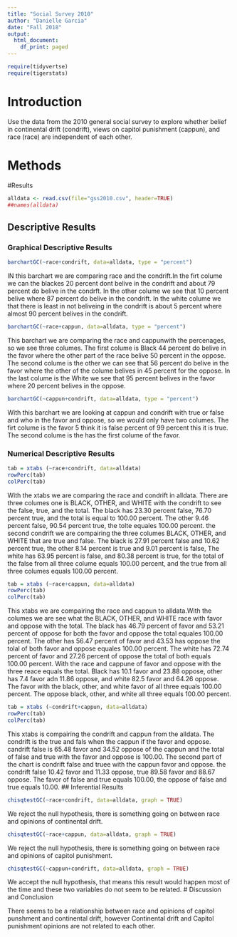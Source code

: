 ```yaml
---
title: "Social Survey 2010"
author: "Danielle Garcia"
date: "Fall 2018"
output:
  html_document:
    df_print: paged
---
```


```r
require(tidyvertse)
require(tigerstats)

```

# Introduction

<!--In this section you explain what you are trying to show.  Where did the data come from?  What is the research or other question you are trying to answer?!-->

Use the data from the 2010 general social survey to explore whether belief in continental drift (condrift), views on capitol punishment (cappun), and race (race) are independent of each other.

# Methods

<!--Decide on your methods:  use "variable analysis" or other appropriate descriptors.  Make sure to choose at least one graphical method and at least one numerical method.!-->

#Results

<!--Divide this section into two sub-sections:  One for your descriptive  results and one for your inferential results.!-->

```r
alldata <- read.csv(file="gss2010.csv", header=TRUE)
##names(alldata)
```


## Descriptive Results

### Graphical Descriptive Results

<!--Graphical results here.  Make sure to show your code.  Provide appropriate labels for axes, giving units if possible, and provide a good title for the graph, too.  Use the graphical results to describe the patterns if any that exist in the data as focused toward the research question!-->

```r
barchartGC(~race+condrift, data=alldata, type = "percent") 
```
  
IN this barchart we are comparing race and the condrift.In the firt colume we can the blackes 20 percent dont belive in the condrift and about 79 percent do belive in the condrft. In the other colume we see that 10 percent belive where 87 percent do belive in the condrift. In the white colume we that there is least in not beliveing in the condrift is about 5 percent where almost 90 percent belives in the condrift.  

```r
barchartGC(~race+cappun, data=alldata, type = "percent")
```
  
This barchart we are comparing the race and cappunwith the percenages, so we see three columes. The first colume is Black 44 percent do belive in the favor where the other part of the race belive 50 percent in the oppose. The second colume is the other we can see that 56 percent do belive in the favor where the other of the colume belives in 45 percent for the oppose. In the last colume is the White we see that 95 percent belives in the favor where 20 percent belives in the oppose.

```r
barchartGC(~cappun+condrift, data=alldata, type = "percent") 
```
  
With this barchart we are looking at cappun and condrift with true or false and who in the favor and oppose, so we would only have two columes. The firt colume is the favor 5 think it is false percent of 99 percent this it is true. The second colume is the has the first colume of the favor.




### Numerical Descriptive Results

<!--Numerical results go here. Use the numerical results to describe the patterns if any that exist in the data as focused toward the research question!-->

```r
tab = xtabs (~race+condrift, data=alldata)
rowPerc(tab) 
colPerc(tab)
```
  
With the xtabs we are comparing the race and condrift in alldata. There are three columes one is BLACK, OTHER, and WHITE with the condrift to see the false, true, and the total. The black has 23.30 percent false, 76.70 percent true, and the total is equal to 100.00 percent. The other 9.46 percent false, 90.54 percent true, the tolte equales 100.00 percent. the second condrift we are compairing the three columes BLACK, OTHER, and WHITE that are true and false. The black is 27.91 percent false and 10.62 percent true, the other 8.14 percent is true and 9.01 percent is false, The white has 63.95 percent is false, and 80.38 percent  is true, for the total of the false from all three colume equals 100.00 percent, and the true from all three columes equals 100.00 percent.
```r
tab = xtabs (~race+cappun, data=alldata)
rowPerc(tab) 
colPerc(tab)
```
  
This xtabs we are compairing the race and cappun to alldata.With the columes we are see what the BLACK, OTHER, and WHITE race with favor and oppose with the total. The black has 46.79 percent of favor and 53.21 percent of oppose for both the favor and oppose the total equales 100.00 percent. The other has 56.47 percent of favor and 43.53 has oppose the tolal of both favor and oppose equales 100.00 percent. The white has 72.74 percent of favor and 27.26 percent of oppose the total of both equals 100.00 percent. With the race and cappune of favor and oppose with the three reace equals the total. Black has 10.1 favor and 23.88 oppose, other has 7.4 favor adn 11.86 oppose, and white 82.5 favor and 64.26 oppose. The favor with the black, other, and white favor of all three equals 100.00 percent. The oppose black, other, and white all three equals 100.00 percent.
```r
tab = xtabs (~condrift+cappun, data=alldata)
rowPerc(tab) 
colPerc(tab)
```
  
This xtabs is compairing the condrift and cappun  from the alldata. The condrift is the true and fals when the cappun if the favor and oppose. candrift false is 65.48 favor and 34.52 oppose of the cappun and the total of false and true with the favor and oppose is 100.00. The second part of the chart is condrift false and truee with the cappun favor and oppose. the condrift false 10.42 favor and 11.33 oppose, true 89.58 favor and 88.67 oppose. The favor of false and true equals 100.00, the oppose of false and true equals 10.00.
## Inferential Results

<!--State hypothesis clearly.  Make sure your discussion of the inferential test covers all the aspects that the test output produces, such as test statistic, p-value etc.  Make a decision about the null hypothesis, explain the assumptions on which the selected test/procedure was based, and why the chosen procedure satisfys the assumptions and is appropriate to answer the research question!-->

```r
chisqtestGC(~race+condrift, data=alldata, graph = TRUE)
```
  
We reject the null hypothesis, there is something going on between race and opinions of continental drift.
```r
chisqtestGC(~race+cappun, data=alldata, graph = TRUE)
```
  
We reject the null hypothesis, there is something going on between race and opinions of capitol punishment.
```r
chisqtestGC(~cappun+condrift, data=alldata, graph = TRUE)
```
  
We accept the null hypothesis, that means this result would happen most of the time and these two variables do not seem to be related.
# Discussion and Conclusion
  
There seems to be a relationship between race and opinions of capitol punshment and continental drift, however Continental drift and Capitol punishment opinions are not related to each other.
<!--Discussion and conclusion here.  If you found a relationship be sure to consider whether the relationship occurs because one of the variavbles causes the other, or whether they perhasps are related for some other reason.  Watch the chapter 6 videos from the GeorgeTown videos collection.!-->
